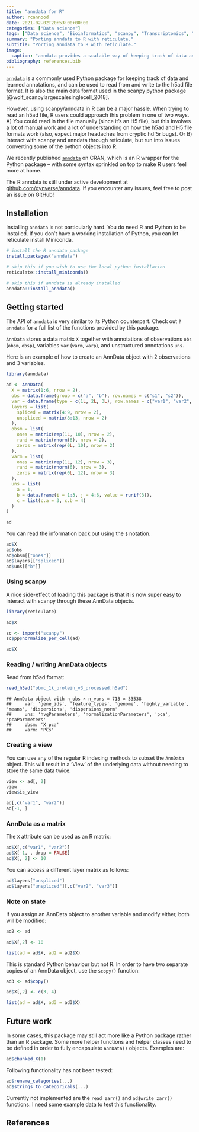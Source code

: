 ```yaml
---
title: "anndata for R"
author: rcannood
date: 2021-02-02T20:53:00+00:00
categories: ["Data science"]
tags: ["Data science", "Bioinformatics", "scanpy", "Transcriptomics", "R"]
summary: "Porting anndata to R with reticulate."
subtitle: "Porting anndata to R with reticulate."
image:
  caption: "anndata provides a scalable way of keeping track of data and learned annotations."
bibliography: references.bib
---
```


[`anndata`](https://anndata.readthedocs.io/en/latest/) is a commonly used Python package 
for keeping track of data and learned annotations, and can be used to read from and write to the h5ad 
file format. It is also the main data format used in the scanpy python package [@wolf_scanpylargescalesinglecell_2018].

However, using scanpy/anndata in R can be a major hassle. When trying to read an h5ad file,
R users could approach this problem in one of two ways. A) You could read in the file manually
(since it's an H5 file), but this involves a lot of manual work and a lot of understanding
on how the h5ad and H5 file formats work (also, expect major headaches from cryptic hdf5r bugs).
Or B) interact with scanpy and anndata through reticulate, but run into issues converting
some of the python objects into R.

We recently published [`anndata`](https://cran.r-project.org/package=anndata) on CRAN,
which is an R wrapper for the Python package -- with some syntax sprinkled on top to make
R users feel more at home. 

The R anndata is still under active development at [github.com/dynverse/anndata](https://github.com/dynverse/anndata). 
If you encounter any issues, feel free to post an issue on GitHub!

## Installation

Installing `anndata` is not particularly hard. You do need R and Python to be installed.
If you don't have a working installation of Python, you can let reticulate install Miniconda.

```r
# install the R anndata package
install.packages("anndata")

# skip this if you wish to use the local python installation
reticulate::install_miniconda()

# skip this if anndata is already installed
anndata::install_anndata()
```

## Getting started

The API of `anndata` is very similar to its Python counterpart. 
Check out `?anndata` for a full list of the functions provided by this package.

`AnnData` stores a data matrix `X` together with annotations
of observations `obs` (`obsm`, `obsp`), variables `var` (`varm`, `varp`),
and unstructured annotations `uns`. 

Here is an example of how to create an AnnData object with 2 observations and 3 variables.

```r
library(anndata)

ad <- AnnData(
  X = matrix(1:6, nrow = 2),
  obs = data.frame(group = c("a", "b"), row.names = c("s1", "s2")),
  var = data.frame(type = c(1L, 2L, 3L), row.names = c("var1", "var2", "var3")),
  layers = list(
    spliced = matrix(4:9, nrow = 2),
    unspliced = matrix(8:13, nrow = 2)
  ),
  obsm = list(
    ones = matrix(rep(1L, 10), nrow = 2),
    rand = matrix(rnorm(6), nrow = 2),
    zeros = matrix(rep(0L, 10), nrow = 2)
  ),
  varm = list(
    ones = matrix(rep(1L, 12), nrow = 3),
    rand = matrix(rnorm(6), nrow = 3),
    zeros = matrix(rep(0L, 12), nrow = 3)
  ),
  uns = list(
    a = 1, 
    b = data.frame(i = 1:3, j = 4:6, value = runif(3)),
    c = list(c.a = 3, c.b = 4)
  )
)

ad
```

You can read the information back out using the `$` notation.
```r
ad$X
ad$obs
ad$obsm[["ones"]]
ad$layers[["spliced"]]
ad$uns[["b"]]
```

### Using scanpy 

A nice side-effect of loading this package is that it is now super easy to 
interact with scanpy through these AnnData objects.

```r
library(reticulate)

ad$X

sc <- import("scanpy")
sc$pp$normalize_per_cell(ad)

ad$X
```

### Reading / writing AnnData objects

Read from h5ad format:
``` r
read_h5ad("pbmc_1k_protein_v3_processed.h5ad")
```

    ## AnnData object with n_obs × n_vars = 713 × 33538
    ##     var: 'gene_ids', 'feature_types', 'genome', 'highly_variable', 'means', 'dispersions', 'dispersions_norm'
    ##     uns: 'hvgParameters', 'normalizationParameters', 'pca', 'pcaParameters'
    ##     obsm: 'X_pca'
    ##     varm: 'PCs'

### Creating a view
You can use any of the regular R indexing methods to subset the `AnnData` object.
This will result in a 'View' of the underlying data without needing to store 
the same data twice.
```r
view <- ad[, 2]
view
view$is_view

ad[,c("var1", "var2")]
ad[-1, ]
```

### AnnData as a matrix
The `X` attribute can be used as an R matrix:
```r
ad$X[,c("var1", "var2")]
ad$X[-1, , drop = FALSE]
ad$X[, 2] <- 10
```

You can access a different layer matrix as follows:
```r
ad$layers["unspliced"]
ad$layers["unspliced"][,c("var2", "var3")]
```

### Note on state
If you assign an AnnData object to another variable and
modify either, both will be modified:
```r
ad2 <- ad

ad$X[,2] <- 10

list(ad = ad$X, ad2 = ad2$X)
```

This is standard Python behaviour but not R. In order to 
have two separate copies of an AnnData object, use the `$copy()` function:
```r
ad3 <- ad$copy()

ad$X[,2] <- c(3, 4)

list(ad = ad$X, ad3 = ad3$X)
```

## Future work

In some cases, this package may still act more like a Python package rather than an R package.
Some more helper functions and helper classes need to be defined in order to fully encapsulate
`AnnData()` objects. Examples are:

```r
ad$chunked_X(1)
```

Following functionality has not been tested:
```r
ad$rename_categories(...)
ad$strings_to_categoricals(...)
```

Currently not implemented are the `read_zarr()` and `ad$write_zarr()` functions. 
I need some example data to test this functionality.

## References
